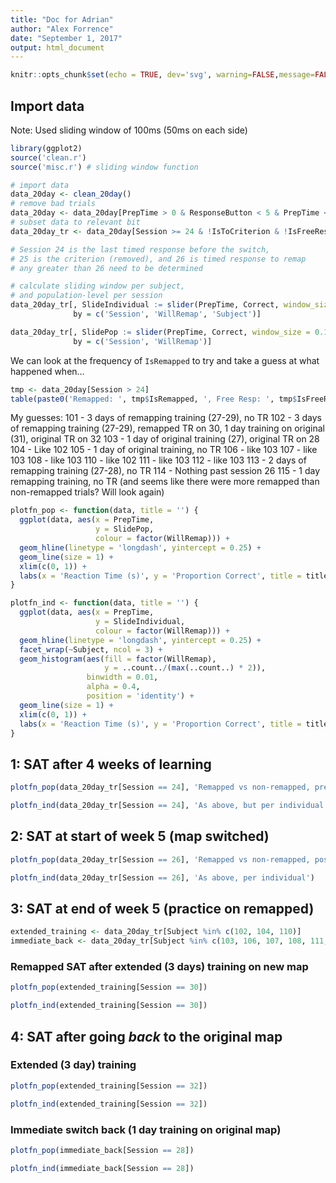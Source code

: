 ```yaml
---
title: "Doc for Adrian"
author: "Alex Forrence"
date: "September 1, 2017"
output: html_document
---
```


```r
knitr::opts_chunk$set(echo = TRUE, dev='svg', warning=FALSE,message=FALSE)
```

## Import data

Note: Used sliding window of 100ms (50ms on each side)

```r
library(ggplot2)
source('clean.r')
source('misc.r') # sliding window function

# import data
data_20day <- clean_20day()
# remove bad trials
data_20day <- data_20day[PrepTime > 0 & ResponseButton < 5 & PrepTime < 5]
# subset data to relevant bit
data_20day_tr <- data_20day[Session >= 24 & !IsToCriterion & !IsFreeResp]

# Session 24 is the last timed response before the switch,
# 25 is the criterion (removed), and 26 is timed response to remap
# any greater than 26 need to be determined

# calculate sliding window per subject, 
# and population-level per session
data_20day_tr[, SlideIndividual := slider(PrepTime, Correct, window_size = 0.1), 
              by = c('Session', 'WillRemap', 'Subject')]

data_20day_tr[, SlidePop := slider(PrepTime, Correct, window_size = 0.1),
              by = c('Session', 'WillRemap')]

```

We can look at the frequency of `IsRemapped` to try and take a guess at what happened when...
```r
tmp <- data_20day[Session > 24]
table(paste0('Remapped: ', tmp$IsRemapped, ', Free Resp: ', tmp$IsFreeResp), tmp$Session, tmp$Subject)
```

My guesses:
101 - 3 days of remapping training (27-29), no TR
102 - 3 days of remapping training (27-29), remapped TR on 30, 1 day training on original (31), original TR on 32
103 - 1 day of original training (27), original TR on 28
104 - Like 102
105 - 1 day of original training, no TR
106 - like 103
107 - like 103
108 - like 103
110 - like 102
111 - like 103
112 - like 103
113 - 2 days of remapping training (27-28), no TR
114 - Nothing past session 26
115 - 1 day remapping training, no TR (and seems like there were more remapped than non-remapped trials? Will look again)

```r
plotfn_pop <- function(data, title = '') {
  ggplot(data, aes(x = PrepTime, 
                   y = SlidePop, 
                   colour = factor(WillRemap))) + 
  geom_hline(linetype = 'longdash', yintercept = 0.25) +
  geom_line(size = 1) + 
  xlim(c(0, 1)) +
  labs(x = 'Reaction Time (s)', y = 'Proportion Correct', title = title)
}

plotfn_ind <- function(data, title = '') {
  ggplot(data, aes(x = PrepTime, 
                   y = SlideIndividual, 
                   colour = factor(WillRemap))) + 
  geom_hline(linetype = 'longdash', yintercept = 0.25) +
  facet_wrap(~Subject, ncol = 3) + 
  geom_histogram(aes(fill = factor(WillRemap), 
                     y = ..count../(max(..count..) * 2)), 
                 binwidth = 0.01, 
                 alpha = 0.4, 
                 position = 'identity') +
  geom_line(size = 1) + 
  xlim(c(0, 1)) +
  labs(x = 'Reaction Time (s)', y = 'Proportion Correct', title = title)
}
```

## 1: SAT after 4 weeks of learning

```r
plotfn_pop(data_20day_tr[Session == 24], 'Remapped vs non-remapped, pre-remapping, after 4 weeks')

plotfn_ind(data_20day_tr[Session == 24], 'As above, but per individual')
```

## 2: SAT at start of week 5 (map switched)
```r
plotfn_pop(data_20day_tr[Session == 26], 'Remapped vs non-remapped, post-remapping')

plotfn_ind(data_20day_tr[Session == 26], 'As above, per individual')
```

## 3: SAT at end of week 5 (practice on remapped)

```r
extended_training <- data_20day_tr[Subject %in% c(102, 104, 110)]
immediate_back <- data_20day_tr[Subject %in% c(103, 106, 107, 108, 111, 112)]
```

### Remapped SAT after extended (3 days) training on new map
```r
plotfn_pop(extended_training[Session == 30])

plotfn_ind(extended_training[Session == 30])
```

## 4: SAT after going *back* to the original map

### Extended (3 day) training

```r
plotfn_pop(extended_training[Session == 32])

plotfn_ind(extended_training[Session == 32])
```

### Immediate switch back (1 day training on original map)
```r
plotfn_pop(immediate_back[Session == 28])

plotfn_ind(immediate_back[Session == 28])
```
